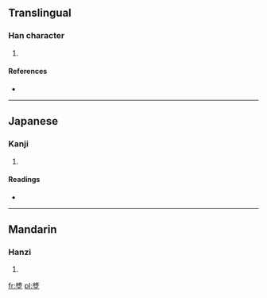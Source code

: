 ==Translingual==

===Han character===
{{Han char|rn=32|rad=土|as=11|sn=14|four=2710<sub>4</sub>|canj=女戈土 (VIG)}}

# {{defn|Han|sort=土11}}

====References====
* {{Han ref|kx=0238.070|dkj=05426|dj=0476.140|hdz=10484.040|uh=588F|ud=22671|bh=E168|bd=57704}}

----

==Japanese==

===Kanji===
{{ja-kanji|grade=|rs=土11}}

# {{defn|lang=ja|sort=土11}}

====Readings====
* {{ja-readings|on=[[しょう]] (shō), [[さう]] (sau)|kun=[[もとる]] (motoru)}}

----

==Mandarin==

===Hanzi===
{{cmn-hanzi|pin=[[bō]] ([[bo1]]), [[fèi]] ([[fei4]]), [[qiǎng]] ([[qiang3]])|wg=po<sup>1</sup>, fei<sup>4</sup>, ch'iang<sup>3</sup>}}

# {{defn|lang=cmn|sort=土11}}

[[fr:墏]]
[[pl:墏]]